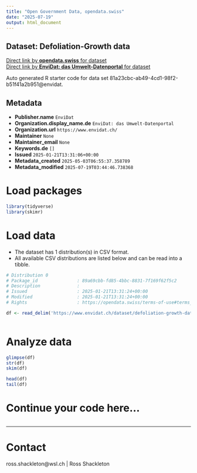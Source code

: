 ```yaml
---
title: "Open Government Data, opendata.swiss"
date: "2025-07-19"
output: html_document
---
```


## Dataset: Defoliation-Growth data



[Direct link by **opendata.swiss** for dataset](https://opendata.swiss/de/dataset/defoliation-growth-data)<br>
[Direct link by **EnviDat: das Umwelt-Datenportal** for dataset](https://www.envidat.ch/#/metadata/defoliation-growth-data)

Auto generated R starter code for data set 81a23cbc-ab49-4cd1-98f2-b51f41a2b951@envidat.

## Metadata

- **Publisher.name** `EnviDat`
- **Organization.display_name.de** `EnviDat: das Umwelt-Datenportal`
- **Organization.url** `https://www.envidat.ch/`
- **Maintainer** `None`
- **Maintainer_email** `None`
- **Keywords.de** `[]`
- **Issued** `2025-01-21T13:31:06+00:00`
- **Metadata_created** `2025-05-03T06:55:37.358789`
- **Metadata_modified** `2025-07-19T03:44:46.738368`


# Load packages

```r

library(tidyverse)
library(skimr)

```

# Load data

-   The dataset has 1 distribution(s) in CSV format.
-   All available CSV distributions are listed below and can be read into a tibble.

```r

# Distribution 0
# Package_id               : 89a69cbb-fd85-4bbc-8831-7f169f62f5c2
# Description              : 
# Issued                   : 2025-01-21T13:31:24+00:00
# Modified                 : 2025-01-21T13:31:24+00:00
# Rights                   : https://opendata.swiss/terms-of-use#terms_open

df <- read_delim('https://www.envidat.ch/dataset/defoliation-growth-data/resource/fb6a850d-252f-4a61-84d5-34bac26f9110')



```

# Analyze data

```r

glimpse(df)
str(df)
skim(df)

head(df)
tail(df)

```

# Continue your code here...

```r

```

------------------------------------------------------------------------

# Contact

ross.shackleton@wsl.ch | Ross Shackleton

